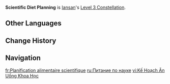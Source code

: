 {{Constellation Infobox
|image         = Constellation Scientific Diet Planning.png
|character     = Iansan
|level         = 3
|description   = Increases the Level of [[Thunderbolt Rush]] by 3.<br>Maximum upgrade level is 15.
|scale_att1    = 
|scale_att2    = 
|utility1      = Talent Level Increase
|utility2      = Elemental Skill Level Increase
}}
'''Scientific Diet Planning''' is [[Iansan]]'s [[Level 3 Constellation]].
<!--
==Gameplay Notes==
--><!--
==Preview==
{{Preview
|file = Scientific Diet Planning Preview
}}
-->
==Other Languages==
{{Other Languages
|en       = Scientific Diet Planning
|zhs      = 科学的饮食规划
|zhs_rm   = 
|zht      = 科學的飲食規劃
|zht_rm   = 
|zh_tl    = 
|ja       = 科学的食事プラン
|ja_rm    = 
|ja_tl    = 
|ko       = 과학적인 식단
|ko_rm    = 
|ko_tl    = 
|es       = Plan de alimentación científico
|es_tl    = Scientific Nutrition Plan
|fr       = Planification alimentaire scientifique
|fr_tl    = Scientific Diet Planning
|ru       = Питание по науке
|ru_tl    = 
|th       = Scientific Diet Planning
|vi       = Kế Hoạch Ăn Uống Khoa Học
|vi_tl    = Scientific Eating Plan
|de       = Wissenschaftliche Ernährungsplanung
|de_tl    = Scientific Diet Planning
|id       = Scientific Diet Planning
|pt       = Plano Nutricional Científico
|pt_tl    = 
|tr       = Bilimsel Beslenme Planı
|tr_tl    = 
|it       = Piano di alimentazione scientifico
|it_tl    = 
}}

==Change History==
{{Change History|5.5}}

==Navigation==
{{Talent Navbox|Iansan}}

[[fr:Planification alimentaire scientifique]]
[[ru:Питание по науке]]
[[vi:Kế Hoạch Ăn Uống Khoa Học]]